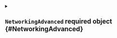


<details className="config-field" data-expandable="true">
<summary>

## `NetworkingAdvanced` <span className="config-field-required" data-required="true">required</span> <span className="config-field-type">object</span> <span className="config-field-default"></span> <span className="config-field-enum"></span> {#NetworkingAdvanced}



</summary>




<details className="config-field" data-expandable="false" open>
<summary>

### `clusterDomain` <span className="config-field-required" data-required="true">required</span> <span className="config-field-type">string</span> <span className="config-field-default"></span> <span className="config-field-enum"></span> {#NetworkingAdvanced-clusterDomain}



</summary>



</details>



<details className="config-field" data-expandable="true">
<summary>

### `fallback` <span className="config-field-required" data-required="true">required</span> <span className="config-field-type">object[]</span> <span className="config-field-default"></span> <span className="config-field-enum"></span> {#NetworkingAdvanced-fallback}



</summary>




<details className="config-field" data-expandable="false" open>
<summary>

#### `ip` <span className="config-field-required" data-required="true">required</span> <span className="config-field-type">string</span> <span className="config-field-default"></span> <span className="config-field-enum"></span> {#NetworkingAdvanced-fallback-ip}



</summary>



</details>



<details className="config-field" data-expandable="false" open>
<summary>

#### `hostCluster` <span className="config-field-required" data-required="false">required</span> <span className="config-field-type">boolean</span> <span className="config-field-default">true</span> <span className="config-field-enum"></span> {#NetworkingAdvanced-fallback-hostCluster}



</summary>



</details>


</details>



<details className="config-field" data-expandable="true">
<summary>

### `proxyKubelets` <span className="config-field-required" data-required="true">required</span> <span className="config-field-type">object</span> <span className="config-field-default"></span> <span className="config-field-enum"></span> {#NetworkingAdvanced-proxyKubelets}



</summary>




<details className="config-field" data-expandable="false" open>
<summary>

#### `byHostname` <span className="config-field-required" data-required="false">required</span> <span className="config-field-type">boolean</span> <span className="config-field-default">true</span> <span className="config-field-enum"></span> {#NetworkingAdvanced-proxyKubelets-byHostname}



</summary>



</details>



<details className="config-field" data-expandable="false" open>
<summary>

#### `byIP` <span className="config-field-required" data-required="false">required</span> <span className="config-field-type">boolean</span> <span className="config-field-default">true</span> <span className="config-field-enum"></span> {#NetworkingAdvanced-proxyKubelets-byIP}



</summary>



</details>


</details>


</details>
